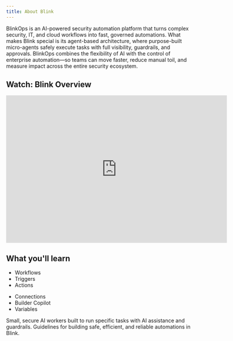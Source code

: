 ```yaml
---
title: About Blink
---
```

BlinkOps is an AI-powered security automation platform that turns complex security, IT, and cloud workflows into fast, governed automations. What makes Blink special is its agent-based architecture, where purpose-built micro-agents safely execute tasks with full visibility, guardrails, and approvals. BlinkOps combines the flexibility of AI with the control of enterprise automation—so teams can move faster, reduce manual toil, and measure impact across the entire security ecosystem.
## Watch: Blink Overview
<iframe width="600" height="400" src="https://www.youtube.com/embed/Rrz_RBaKSWA?si=Re_E0aPVL0D7PN2J&amp;controls=0" title="YouTube video player" frameborder="0" allow="accelerometer; clipboard-write; encrypted-media; gyroscope; picture-in-picture; web-share" referrerpolicy="strict-origin-when-cross-origin"></iframe>

## What you'll learn
<AccordionGroup>
  <Accordion title="Blink basics">
<div style={{ display: "flex", gap: "2rem" }}>
  <div style={{ flex: 1 }}>
    <ul>
      <li>Workflows</li>
      <li>Triggers</li>
      <li>Actions</li>
    </ul>
  </div>
  <div style={{ flex: 1 }}>
    <ul>
      <li>Connections</li>
      <li>Builder Copilot</li>
      <li>Variables</li>
    </ul>
  </div>
</div>
  </Accordion>

  <Accordion title="Micro-Agents" icon="alien-8bit">
    Small, secure AI workers built to run specific tasks with AI assistance and guardrails.
  </Accordion>

  <Accordion title="Best practices">
    Guidelines for building safe, efficient, and reliable automations in Blink.
  </Accordion>
</AccordionGroup>
